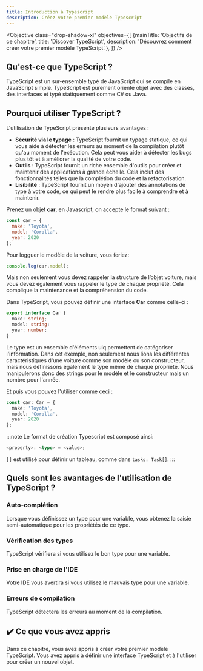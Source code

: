 ```yaml
---
title: Introduction à Typescript
description: Créez votre premier modèle Typescript
---
```



<Objective class="drop-shadow-xl" objectives={[
{mainTitle: 'Objectifs de ce chapitre', title: 'Discover TypeScript', description: 'Découvrez comment créer votre premier modèle TypeScript.'},
]} />

## Qu'est-ce que TypeScript ?

TypeScript est un sur-ensemble typé de JavaScript qui se compile en JavaScript simple. TypeScript est purement orienté objet avec des classes, des interfaces et typé statiquement comme C# ou Java.

## Pourquoi utiliser TypeScript ?

L'utilisation de TypeScript présente plusieurs avantages :

- **Sécurité via le typage** : TypeScript fournit un typage statique, ce qui vous aide à détecter les erreurs au moment de la compilation plutôt qu'au moment de l'exécution. Cela peut vous aider à détecter les bugs plus tôt et à améliorer la qualité de votre code.
- **Outils** : TypeScript fournit un riche ensemble d'outils pour créer et maintenir des applications à grande échelle. Cela inclut des fonctionnalités telles que la complétion du code et la refactorisation.
- **Lisibilité** : TypeScript fournit un moyen d'ajouter des annotations de type à votre code, ce qui peut le rendre plus facile à comprendre et à maintenir.

Prenez un objet **car**, en Javascript, on accepte le format suivant :

```javascript
const car = {
  make: 'Toyota',
  model: 'Corolla',
  year: 2020
};
```

Pour logguer le modèle de la voiture, vous feriez:

```javascript
console.log(car.model);
```

Mais non seulement vous devez rappeler la structure de l’objet voiture, mais vous devez également vous rappeler le type de chaque propriété.
Cela complique la maintenance et la compréhension du code.

Dans TypeScript, vous pouvez définir une interface **Car** comme celle-ci :

```typescript
export interface Car {
  make: string;
  model: string;
  year: number;
}
```

Le type est un ensemble d'éléments uiq permettent de catégoriser l'information.
Dans cet exemple, non seulement nous lions les différentes caractéristiques d'une voiture comme son modèle ou son constructeur, mais nous définissons également le type même de chaque propriété.
Nous manipulerons donc des strings pour le modèle et le constructeur mais un nombre pour l'année.

Et puis vous pouvez l'utiliser comme ceci :

```typescript
const car: Car = {
  make: 'Toyota',
  model: 'Corolla',
  year: 2020
};
```

:::note
Le format de création Typescript est composé ainsi:

```typescript
<property>: <type> = <value>;
```

`[]` est utilisé pour définir un tableau, comme dans `tasks: Task[]`.
:::

## Quels sont les avantages de l'utilisation de TypeScript ?

### Auto-complétion

Lorsque vous définissez un type pour une variable, vous obtenez la saisie semi-automatique pour les propriétés de ce type.

### Vérification des types

TypeScript vérifiera si vous utilisez le bon type pour une variable.

### Prise en charge de l'IDE

Votre IDE vous avertira si vous utilisez le mauvais type pour une variable.

### Erreurs de compilation

TypeScript détectera les erreurs au moment de la compilation.

## ✔️ Ce que vous avez appris

Dans ce chapitre, vous avez appris à créer votre premier modèle TypeScript. Vous avez appris à définir une interface TypeScript et à l'utiliser pour créer un nouvel objet.
